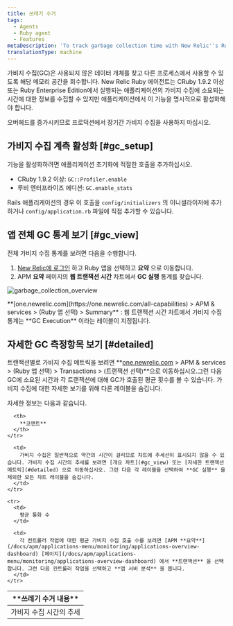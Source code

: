 ```yaml
---
title: 쓰레기 수거
tags:
  - Agents
  - Ruby agent
  - Features
metaDescription: 'To track garbage collection time with New Relic''s Ruby agent, use GC::Profiler.enable (CRuby 1.9.2 or higher) or GC.enable_stats (REE).'
translationType: machine
---
```



가비지 수집(GC)은 사용되지 않은 데이터 개체를 찾고 다른 프로세스에서 사용할 수 있도록 해당 메모리 공간을 회수합니다. New Relic Ruby 에이전트는 CRuby 1.9.2 이상 또는 Ruby Enterprise Edition에서 실행되는 애플리케이션의 가비지 수집에 소요되는 시간에 대한 정보를 수집할 수 있지만 애플리케이션에서 이 기능을 명시적으로 활성화해야 합니다.

<Callout variant="important">
  오버헤드를 증가시키므로 프로덕션에서 장기간 가비지 수집을 사용하지 마십시오.
</Callout>

## 가비지 수집 계측 활성화 [#gc_setup]

기능을 활성화하려면 애플리케이션 초기화에 적절한 호출을 추가하십시오.

* CRuby 1.9.2 이상: `GC::Profiler.enable`
* 루비 엔터프라이즈 에디션: `GC.enable_stats`

Rails 애플리케이션의 경우 이 호출을 `config/initializers` 의 이니셜라이저에 추가하거나 `config/application.rb` 파일에 직접 추가할 수 있습니다.

## 앱 전체 GC 통계 보기 [#gc_view]

전체 가비지 수집 통계를 보려면 다음을 수행합니다.

1. [New Relic에 로그인](https://one.newrelic.com) 하고 Ruby 앱을 선택하고 **요약** 으로 이동합니다.
2. APM **요약** 페이지의 **웹 트랜잭션 시간** 차트에서 **GC 실행** 통계를 찾습니다.

<img
  title="garbage_collection_overview"
  alt="garbage_collection_overview"
  src={apmGarbageCollectionTransaction}
/>

<figcaption>
  **[one.newrelic.com](https://one.newrelic.com/all-capabilities) > APM & services > (Ruby 앱 선택) > Summary** : 웹 트랜잭션 시간 차트에서 가비지 수집 통계는 **GC Execution** 이라는 레이블이 지정됩니다.
</figcaption>

## 자세한 GC 측정항목 보기 [#detailed]

트랜잭션별로 가비지 수집 메트릭을 보려면 **[one.newrelic.com](https://one.newrelic.com/all-capabilities) > APM & services > (Ruby 앱 선택) > Transactions > (트랜잭션 선택)**으로 이동하십시오.그런 다음 GC에 소요된 시간과 각 트랜잭션에 대해 GC가 호출된 평균 횟수를 볼 수 있습니다. 가비지 수집에 대한 자세한 보기를 위해 다른 레이블을 숨깁니다.

자세한 정보는 다음과 같습니다.

<table>
  <thead>
    <tr>
      <th width={200}>
        **쓰레기 수거 내용**
      </th>

      <th>
        **코멘트**
      </th>
    </tr>
  </thead>

  <tbody>
    <tr>
      <td>
        가비지 수집 시간의 추세
      </td>

      <td>
        가비지 수집은 일반적으로 약간의 시간이 걸리므로 차트에 추세선이 표시되지 않을 수 있습니다. 가비지 수집 시간의 추세를 보려면 [개요 차트](#gc_view) 또는 [자세한 트랜잭션 메트릭](#detailed) 으로 이동하십시오. 그런 다음 각 레이블을 선택하여 **GC 실행** 을 제외한 모든 차트 레이블을 숨깁니다.
      </td>
    </tr>

    <tr>
      <td>
        평균 통화 수
      </td>

      <td>
        각 컨트롤러 작업에 대한 평균 가비지 수집 호출 수를 보려면 [APM **요약**](/docs/apm/applications-menu/monitoring/applications-overview-dashboard) [페이지](/docs/apm/applications-menu/monitoring/applications-overview-dashboard) 에서 **트랜잭션** 을 선택합니다. 그런 다음 컨트롤러 작업을 선택하고 **앱 서버 분석** 을 봅니다.
      </td>
    </tr>
  </tbody>
</table>